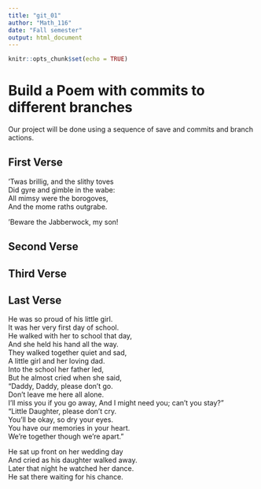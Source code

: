 ```yaml
---
title: "git_01"
author: "Math_116"
date: "Fall semester"
output: html_document
---
```


```r
knitr::opts_chunk$set(echo = TRUE)
```
# Build a Poem with commits to different branches
Our project will be done using a sequence of save and commits and branch actions.
<!-- Do not modify or change any text in "!--" bracketed areas such as this --- these are instructions to
you, if you change any of this the git program will notice it and compromise your git merging strategy !-->

## First Verse 
<!--Put the first five lines of a poem by Lewis Carrol in this section!-->
'Twas brillig, and the slithy toves  
Did gyre and gimble in the wabe:  
All mimsy were the borogoves,  
And the mome raths outgrabe.  

'Beware the Jabberwock, my son!  



## Second Verse
<!--Put the first five lines of a poem by Robert Frost here!-->

## Third Verse
<!--Put the first two verses of The Walrus and the Carpenter here!-->

## Last Verse
<!--Put a short poem of your choice 8-20 lines,here!-->
He was so proud of his little girl.  
It was her very first day of school.  
He walked with her to school that day,  
And she held his hand all the way.  
They walked together quiet and sad,  
A little girl and her loving dad.  
Into the school her father led,  
But he almost cried when she said,  
"Daddy, Daddy, please don't go.  
Don't leave me here all alone.  
I'll miss you if you go away,
And I might need you; can't you stay?"  
"Little Daughter, please don't cry.  
You'll be okay, so dry your eyes.  
You have our memories in your heart.  
We're together though we're apart."  

He sat up front on her wedding day  
And cried as his daughter walked away.  
Later that night he watched her dance.  
He sat there waiting for his chance.  

